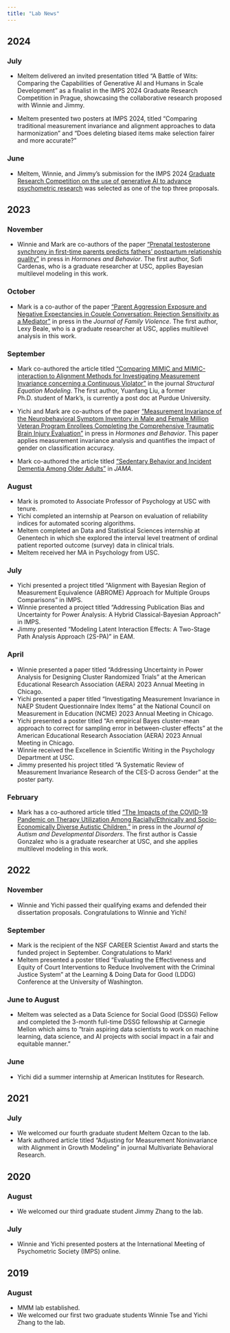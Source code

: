 ```yaml
---
title: "Lab News"
---
```


## 2024

### July

- Meltem delivered an invited presentation titled "A Battle of Wits: Comparing the Capabilities of Generative AI and Humans in Scale Development" as a finalist in the IMPS 2024 Graduate Research Competition in Prague, showcasing the collaborative research proposed with Winnie and Jimmy.

- Meltem presented two posters at IMPS 2024, titled "Comparing traditional measurement invariance and alignment approaches to data harmonization" and "Does deleting biased items make selection fairer and more accurate?"


### June

- Meltem, Winnie, and Jimmy's submission for the IMPS 2024 [Graduate Research Competition on the use of generative AI to advance psychometric research](https://www.psychometricsociety.org/imps2024-graduate-research-call-for-proposals) was selected as one of the top three proposals.

## 2023

### November

- Winnie and Mark are co-authors of the paper ["Prenatal testosterone synchrony in first-time parents predicts fathers' postpartum relationship quality"](https://www.sciencedirect.com/science/article/abs/pii/S0018506X23001381) in press in *Hormones and Behavior*. The first author, Sofi Cardenas, who is a graduate researcher at USC, applies Bayesian multilevel modeling in this work.

### October

- Mark is a co-author of the paper ["Parent Aggression Exposure and Negative Expectancies in Couple Conversation: Rejection Sensitivity as a Mediator"](https://link.springer.com/article/10.1007/s10896-023-00635-2) in press in the *Journal of Family Violence*. The first author, Lexy Beale, who is a graduate researcher at USC, applies multilevel analysis in this work.

### September

- Mark co-authored the article titled ["Comparing MIMIC and MIMIC-interaction to Alignment Methods for Investigating Measurement Invariance concerning a Continuous Violator"](https://www.tandfonline.com/doi/abs/10.1080/10705511.2023.2240517) in the journal *Structural Equation Modeling*. The first author, Yuanfang Liu, a former Ph.D. student of Mark's, is currently a post doc at Purdue University.

- Yichi and Mark are co-authors of the paper ["Measurement Invariance of the Neurobehavioral Symptom Inventory in Male and Female Million Veteran Program Enrollees Completing the Comprehensive Traumatic Brain Injury Evaluation"](https://journals.sagepub.com/doi/abs/10.1177/10731911231198214) in press in *Hormones and Behavior*. This paper applies measurement invariance analysis and quantifies the impact of gender on classification accuracy.

- Mark co-authored the article titled ["Sedentary Behavior and Incident Dementia Among Older Adults"](https://jamanetwork.com/journals/jama/article-abstract/2809418) in *JAMA*.

### August

- Mark is promoted to Associate Professor of Psychology at USC with tenure.
- Yichi completed an internship at Pearson on evaluation of reliability indices for automated scoring algorithms.
- Meltem completed an Data and Statistical Sciences internship at Genentech in which she explored the interval level treatment of ordinal patient reported outcome (survey) data in clinical trials.
- Meltem received her MA in Psychology from USC.

### July

- Yichi presented a project titled "Alignment with Bayesian Region of Measurement Equivalence (ABROME) Approach for Multiple Groups Comparisons" in IMPS.
- Winnie presented a project titled "Addressing Publication Bias and Uncertainty for Power Analysis: A Hybrid Classical-Bayesian Approach" in IMPS.
- Jimmy presented "Modeling Latent Interaction Effects: A Two-Stage Path Analysis Approach (2S-PA)" in EAM.

### April 

- Winnie presented a paper titled "Addressing Uncertainty in Power Analysis for Designing Cluster Randomized Trials" at the American Educational Research Association (AERA) 2023 Annual Meeting in Chicago. 
- Yichi presented a paper titled "Investigating Measurement Invariance in NAEP Student Questionnaire Index Items" at the National Council on Measurement in Education (NCME) 2023 Annual Meeting in Chicago.
- Yichi presented a poster titled "An empirical Bayes cluster-mean approach to correct for sampling error in between-cluster effects" at the American Educational Research Association (AERA) 2023 Annual Meeting in Chicago.
- Winnie received the Excellence in Scientific Writing in the Psychology Department at USC. 
- Jimmy presented his project titled "A Systematic Review of Measurement Invariance Research of the CES-D across Gender" at the poster party. 

### February 

- Mark has a co-authored article titled ["The Impacts of the COVID-19 Pandemic on Therapy Utilization Among Racially/Ethnically and Socio-Economically Diverse Autistic Children,"](https://link.springer.com/article/10.1007/s10803-023-05905-y) in press in the *Journal of Autism and Developmental Disorders*. The first author is Cassie Gonzalez who is a graduate researcher at USC, and she applies multilevel modeling in this work.

## 2022
### November 

- Winnie and Yichi passed their qualifying exams and defended their dissertation proposals. Congratulations to Winnie and Yichi!

### September

- Mark is the recipient of the NSF CAREER Scientist Award and starts the funded project in September. Congratulations to Mark!
- Meltem presented a poster titled "Evaluating the Effectiveness and Equity of Court Interventions to Reduce Involvement with the Criminal Justice System" at the Learning & Doing Data for Good (LDDG) Conference at the University of Washington.

### June to August

- Meltem was selected as a Data Science for Social Good (DSSG) Fellow and completed the 3-month full-time DSSG fellowship at Carnegie Mellon which aims to "train aspiring data scientists to work on machine learning, data science, and AI projects with social impact in a fair and equitable manner."

### June 

- Yichi did a summer internship at American Institutes for Research. 

## 2021
### July 

- We welcomed our fourth graduate student Meltem Ozcan to the lab.
- Mark authored article titled "Adjusting for Measurement Noninvariance with Alignment in Growth Modeling" in journal Multivariate Behavioral Research.

## 2020
### August 

- We welcomed our third graduate student Jimmy Zhang to the lab.

### July 

- Winnie and Yichi presented posters at the International Meeting of Psychometric Society (IMPS) online.

## 2019
### August 

- MMM lab established.
- We welcomed our first two graduate students Winnie Tse and Yichi Zhang to the lab.
